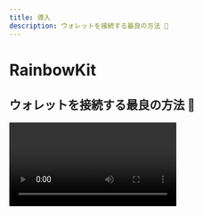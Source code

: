 ```yaml
---
title: 導入
description: ウォレットを接続する最良の方法 🌈
---
```


# RainbowKit

## ウォレットを接続する最良の方法 🌈

<Video src="https://res.cloudinary.com/rainbowme/video/upload/s--aTmEjSrr--/f_auto:video,q_auto/v1/rainbowkit/site-assets/rainbowkit-video-cutdown-edit_gy0q16" />

RainbowKitは、あなたのdappにウォレット接続を簡単に追加できる [React](https://reactjs.org/) ライブラリです。 直感的でレスポンシブでカスタマイズ可能です。 直感的でレスポンシブでカスタマイズ可能です。

### 機能

#### ウォレット管理

あなたのdappのための手間いらずのウォレット管理。 あなたのdappのための手間いらずのウォレット管理。 ウォレットの接続や切断の処理から、RainbowKitは数々のウォレットをサポートし、接続チェーンを交換し、アドレスをENSに解決し、バランスを表示し、さらには多くのことを行います！

#### カスタマイズ可能

あなたはRainbowKit UIを自分のブランドに合わせて調整することができます。 いくつかの事前に定義されたアクセントカラーやボーダーラディウスの設定から選ぶことができます。 より高度なユースケースでは、完全にカスタムテーマを提供し、自分のボタンをレンダリングし、特定の機能を省略することができます。 ダークモードを含みます。 いくつかの事前に定義されたアクセントカラーやボーダーラディウスの設定から選ぶことができます。 より高度なユースケースでは、完全にカスタムテーマを提供し、自分のボタンをレンダリングし、特定の機能を省略することができます。 ダークモードを含みます。

#### 業界標準

より良い相互運用性を実現するために、我々は [viem](https://viem.sh) と [wagmi](https://wagmi.sh/) — スペースで最も一般的に使用されているライブラリに依存しています。

EIP-1193やEIP-6963のようなウォレット標準は、箱から出してすぐにサポートされており、ブラウザウォレットのユーザーが自分のウォレットをあなたのdAppにシームレスに接続することがこれまで以上に簡単になります。

### コミュニティ

私たちは、コミュニティがRainbowKitを採用し、問題を提起し、フィードバックを提供するのを楽しみにしています。 それが機能のリクエスト、バグ報告、またはショーケースのプロジェクトであろうと、ぜひ参加してください！ それが機能のリクエスト、バグ報告、またはショーケースのプロジェクトであろうと、ぜひ参加してください！

- [issue](https://github.com/rainbow-me/rainbowkit/issues)を提出してください。
- [Twitter]をフォローしてください(https://twitter.com/rainbowdotme)
- あなたの [feedback]をシェアしてください(https://github.com/rainbow-me/rainbowkit/discussions/new?category=feedback)
- [Codesandbox]で試してみてください(https://codesandbox.io/p/sandbox/github/rainbow-me/rainbowkit/tree/main/examples/with-next)
